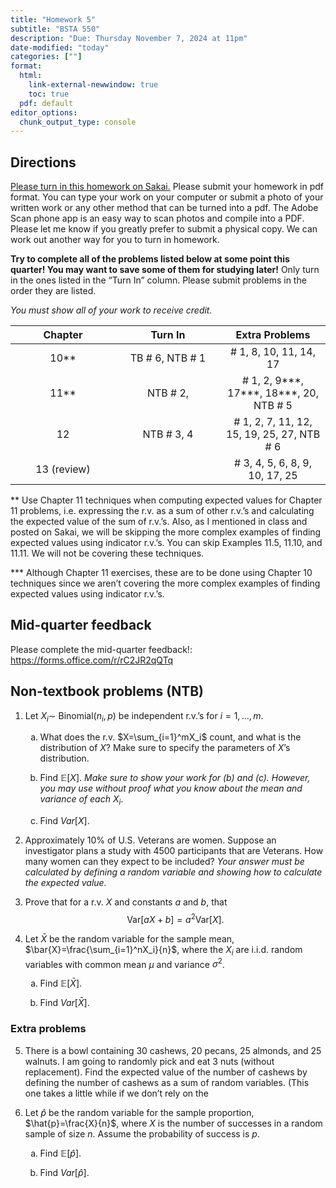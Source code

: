 ```yaml
---
title: "Homework 5"
subtitle: "BSTA 550"
description: "Due: Thursday November 7, 2024 at 11pm"
date-modified: "today"
categories: [""]
format: 
  html:
    link-external-newwindow: true
    toc: true
  pdf: default 
editor_options: 
  chunk_output_type: console
---
```


## Directions

[Please turn in this homework on Sakai.](https://sakai.ohsu.edu/portal/site/BSTA-550-1-14926-F24/tool/c8320b13-1b6d-42ed-9c19-134634cf25af) Please submit your homework in pdf format. You can type your work on your computer or submit a photo of your written work or any other method that can be turned into a pdf. The Adobe Scan phone app is an easy way to scan photos and compile into a PDF. Please let me know if you greatly prefer to submit a physical copy. We can work out another way for you to turn in homework.

**Try to complete all of the problems listed below at some point this quarter! You may want to save some of them for studying later!** Only turn in the ones listed in the "Turn In" column. Please submit problems in the order they are listed.

*You must show all of your work to receive credit.*

::: center
| Chapter | Turn In | Extra Problems |
|:--:|:--:|:--:|
| 10\*\* | TB \# 6, NTB \# 1 | \# 1, 8, 10, 11, 14, 17 |
| 11\*\* | NTB \# 2, | \# 1, 2, 9\*\*\*, 17\*\*\*, 18\*\*\*, 20, NTB \# 5 |
| 12 | NTB \# 3, 4 | \# 1, 2, 7, 11, 12, 15, 19, 25, 27, NTB \# 6 |
| 13 (review) |  | \# 3, 4, 5, 6, 8, 9, 10, 17, 25 |
:::

\*\* Use Chapter 11 techniques when computing expected values for Chapter 11 problems, i.e. expressing the r.v. as a sum of other r.v.'s and calculating the expected value of the sum of r.v.'s. Also, as I mentioned in class and posted on Sakai, we will be skipping the more complex examples of finding expected values using indicator r.v.'s. You can skip Examples 11.5, 11.10, and 11.11. We will not be covering these techniques.

\*\*\* Although Chapter 11 exercises, these are to be done using Chapter 10 techniques since we aren't covering the more complex examples of finding expected values using indicator r.v.'s.

## Mid-quarter feedback

Please complete the mid-quarter feedback!: <https://forms.office.com/r/rC2JR2qQTq>

## Non-textbook problems (NTB)

1.  Let $X_i\sim$ Binomial($n_i,p$) be independent r.v.'s for $i=1,\ldots,m$.

    a.  What does the r.v. $X=\sum_{i=1}^mX_i$ count, and what is the distribution of $X$? Make sure to specify the parameters of $X$'s distribution.

    b.  Find $\mathbb{E}[X]$. *Make sure to show your work for (b) and (c). However, you may use without proof what you know about the mean and variance of each* $X_i$.

    c.  Find $Var[X]$.

2.  Approximately 10% of U.S. Veterans are women. Suppose an investigator plans a study with 4500 participants that are Veterans. How many women can they expect to be included? *Your answer must be calculated by defining a random variable and showing how to calculate the expected value.*

3.  Prove that for a r.v. $X$ and constants $a$ and $b$, that $$\mathrm{Var}[aX+b]=a^2\mathrm{Var}[X].$$

4.  Let $\bar{X}$ be the random variable for the sample mean, $\bar{X}=\frac{\sum_{i=1}^nX_i}{n}$, where the $X_i$ are i.i.d. random variables with common mean $\mu$ and variance $\sigma^2$.

    a.  Find $\mathbb{E}[\bar{X}]$.

    b.  Find $Var[\bar{X}]$.

### Extra problems

5.  There is a bowl containing 30 cashews, 20 pecans, 25 almonds, and 25 walnuts. I am going to randomly pick and eat 3 nuts (without replacement). Find the expected value of the number of cashews by defining the number of cashews as a sum of random variables. (This one takes a little while if we don't rely on the

<!-- -->

6.  Let $\hat{p}$ be the random variable for the sample proportion, $\hat{p}=\frac{X}{n}$, where $X$ is the number of successes in a random sample of size $n$. Assume the probability of success is $p$.

    a.  Find $\mathbb{E}[\hat{p}]$.

    b.  Find $Var[\hat{p}]$.
